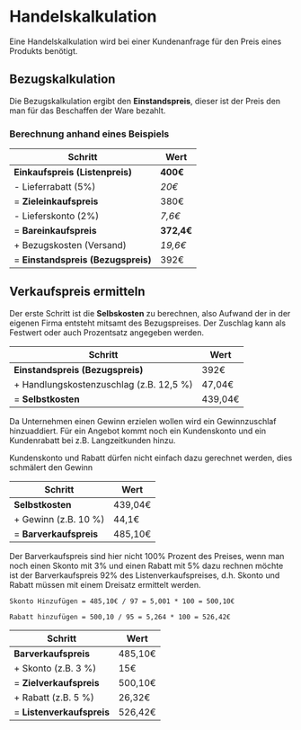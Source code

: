 # Handelskalkulation

Eine Handelskalkulation wird bei einer Kundenanfrage für den Preis eines Produkts benötigt.

## Bezugskalkulation

Die Bezugskalkulation ergibt den **Einstandspreis**, dieser ist der Preis den man für das Beschaffen der Ware bezahlt.

### Berechnung anhand eines Beispiels

| Schritt                            | Wert       |
| ---------------------------------- | ---------- |
| **Einkaufspreis (Listenpreis)**    | **400€**   |
| - Lieferrabatt (5%)                | _20€_      |
| = **Zieleinkaufspreis**            | 380€       |
| - Lieferskonto (2%)                | _7,6€_     |
| = **Bareinkaufspreis**             | **372,4€** |
| + Bezugskosten (Versand)           | _19,6€_    |
| = **Einstandspreis (Bezugspreis)** | 392€       |

## Verkaufspreis ermitteln

Der erste Schritt ist die **Selbskosten** zu berechnen, also Aufwand der in der eigenen Firma entsteht mitsamt des Bezugspreises. Der Zuschlag kann als Festwert oder auch Prozentsatz angegeben werden.

| Schritt                                 | Wert    |
| --------------------------------------- | ------- |
| **Einstandspreis (Bezugspreis)**        | 392€    |
| + Handlungskostenzuschlag (z.B. 12,5 %) | 47,04€  |
| = **Selbstkosten**                      | 439,04€ |

Da Unternehmen einen Gewinn erzielen wollen wird ein Gewinnzuschlaf hinzuaddiert. Für ein Angebot kommt noch ein Kundenskonto und ein Kundenrabatt bei z.B. Langzeitkunden hinzu.


<Callout type="warning" emoji="⚠️">
  Kundenskonto und Rabatt dürfen nicht einfach dazu gerechnet werden, dies
  schmälert den Gewinn
</Callout>

| Schritt                | Wert    |
| ---------------------- | ------- |
| **Selbstkosten**       | 439,04€ |
| + Gewinn (z.B. 10 %)   | 44,1€   |
| = **Barverkaufspreis** | 485,10€ |

Der Barverkaufspreis sind hier nicht 100% Prozent des Preises, wenn man noch einen Skonto mit 3% und einen Rabatt mit 5% dazu rechnen möchte ist der Barverkaufspreis 92% des Listenverkaufspreises, d.h. Skonto und Rabatt müssen mit einem Dreisatz ermittelt werden.

`Skonto Hinzufügen = 485,10€ / 97 = 5,001 * 100 = 500,10€`

`Rabatt hinzufügen = 500,10 / 95 = 5,264 * 100 = 526,42€`

| Schritt                   | Wert    |
| ------------------------- | ------- |
| **Barverkaufspreis**      | 485,10€ |
| + Skonto (z.B. 3 %)       | 15€     |
| = **Zielverkaufspreis**   | 500,10€ |
| + Rabatt (z.B. 5 %)       | 26,32€  |
| = **Listenverkaufspreis** | 526,42€ |
